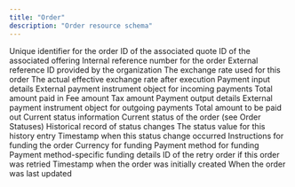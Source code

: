 ```yaml
---
title: "Order"
description: "Order resource schema"
---
```


<ResponseField name="id" type="string">
  Unique identifier for the order
</ResponseField>

<ResponseField name="quote_id" type="string">
  ID of the associated quote
</ResponseField>

<ResponseField name="offering_id" type="string">
  ID of the associated offering
</ResponseField>

<ResponseField name="reference_number" type="string">
  Internal reference number for the order
</ResponseField>

<ResponseField name="external_reference_id" type="string">
  External reference ID provided by the organization
</ResponseField>

<ResponseField name="exchange_rate" type="string">
  The exchange rate used for this order
</ResponseField>

<ResponseField name="effective_exchange_rate" type="string">
  The actual effective exchange rate after execution
</ResponseField>

<ResponseField name="payin" type="object">
  Payment input details
</ResponseField>

<ResponseField name="payin.external_payment_instrument" type="object">
  External payment instrument object for incoming payments
</ResponseField>

<ResponseField name="payin.total" type="string">
  Total amount paid in
</ResponseField>

<ResponseField name="payin.fee" type="string">
  Fee amount
</ResponseField>

<ResponseField name="payin.tax" type="string">
  Tax amount
</ResponseField>

<ResponseField name="payout" type="object">
  Payment output details
</ResponseField>

<ResponseField name="payout.external_payment_instrument" type="object">
  External payment instrument object for outgoing payments
</ResponseField>

<ResponseField name="payout.total" type="string">
  Total amount to be paid out
</ResponseField>

<ResponseField name="status" type="object">
  Current status information
</ResponseField>

<ResponseField name="status.current_status" type="string">
  Current status of the order (see Order Statuses)
</ResponseField>

<ResponseField name="status.status_history" type="object[]">
  Historical record of status changes
</ResponseField>

<ResponseField name="status.status_history[].status" type="string">
  The status value for this history entry
</ResponseField>

<ResponseField name="status.status_history[].created_at" type="string">
  Timestamp when this status change occurred
</ResponseField>

<ResponseField name="funding_instructions" type="object">
  Instructions for funding the order
</ResponseField>

<ResponseField name="funding_instructions.currency" type="string">
  Currency for funding
</ResponseField>

<ResponseField name="funding_instructions.method" type="string">
  Payment method for funding
</ResponseField>

<ResponseField name="funding_instructions.details" type="object">
  Payment method-specific funding details
</ResponseField>

<ResponseField name="retry_order_id" type="string">
  ID of the retry order if this order was retried
</ResponseField>

<ResponseField name="created_at" type="string">
  Timestamp when the order was initially created
</ResponseField>

<ResponseField name="updated_at" type="string">
  When the order was last updated
</ResponseField>
